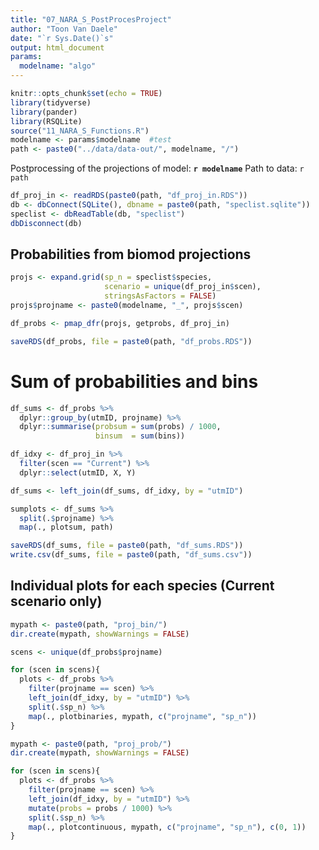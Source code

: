 ```yaml
---
title: "07_NARA_S_PostProcesProject"
author: "Toon Van Daele"
date: "`r Sys.Date()`s"
output: html_document
params:
  modelname: "algo"
---
```


```r
knitr::opts_chunk$set(echo = TRUE)
library(tidyverse)
library(pander)
library(RSQLite)
source("11_NARA_S_Functions.R")
modelname <- params$modelname  #test
path <- paste0("../data/data-out/", modelname, "/")
```

Postprocessing of the projections of model: **`r modelname`**
Path to data: `r path`

```r
df_proj_in <- readRDS(paste0(path, "df_proj_in.RDS"))
db <- dbConnect(SQLite(), dbname = paste0(path, "speclist.sqlite"))
speclist <- dbReadTable(db, "speclist")
dbDisconnect(db)
```

## Probabilities from biomod projections

```r
projs <- expand.grid(sp_n = speclist$species,
                     scenario = unique(df_proj_in$scen),
                     stringsAsFactors = FALSE)
projs$projname <- paste0(modelname, "_", projs$scen)

df_probs <- pmap_dfr(projs, getprobs, df_proj_in)

saveRDS(df_probs, file = paste0(path, "df_probs.RDS"))
```

# Sum of probabilities and bins

```r
df_sums <- df_probs %>%
  dplyr::group_by(utmID, projname) %>%
  dplyr::summarise(probsum = sum(probs) / 1000,
                   binsum  = sum(bins))

df_idxy <- df_proj_in %>%
  filter(scen == "Current") %>%
  dplyr::select(utmID, X, Y)

df_sums <- left_join(df_sums, df_idxy, by = "utmID")

sumplots <- df_sums %>%
  split(.$projname) %>%
  map(., plotsum, path)

saveRDS(df_sums, file = paste0(path, "df_sums.RDS"))
write.csv(df_sums, file = paste0(path, "df_sums.csv"))
```

## Individual plots for each species (Current scenario only)

```r
mypath <- paste0(path, "proj_bin/")
dir.create(mypath, showWarnings = FALSE)

scens <- unique(df_probs$projname)

for (scen in scens){
  plots <- df_probs %>%
    filter(projname == scen) %>%
    left_join(df_idxy, by = "utmID") %>%
    split(.$sp_n) %>%
    map(., plotbinaries, mypath, c("projname", "sp_n"))
}
```

```r
mypath <- paste0(path, "proj_prob/")
dir.create(mypath, showWarnings = FALSE)

for (scen in scens){
  plots <- df_probs %>%
    filter(projname == scen) %>%
    left_join(df_idxy, by = "utmID") %>%
    mutate(probs = probs / 1000) %>%
    split(.$sp_n) %>%
    map(., plotcontinuous, mypath, c("projname", "sp_n"), c(0, 1))
}
```
